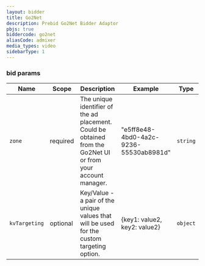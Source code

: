 ```yaml
---
layout: bidder
title: Go2Net
description: Prebid Go2Net Bidder Adaptor
pbjs: true
biddercode: go2net
aliasCode: admixer
media_types: video
sidebarType: 1
---
```


### bid params


| Name          | Scope    | Description                                                                                                    | Example                                | Type     |
|---------------|----------|----------------------------------------------------------------------------------------------------------------|----------------------------------------|----------|
| `zone`        | required | The unique identifier of the ad placement. Could be obtained from the Go2Net UI or from your account manager.  | "e5ff8e48-4bd0-4a2c-9236-55530ab8981d" | `string` |
| `kvTargeting` | optional | Key/Value - a pair of the unique values that will be used for the custom targeting option.                     | {key1: value2, key2: value2}           | `object` |
